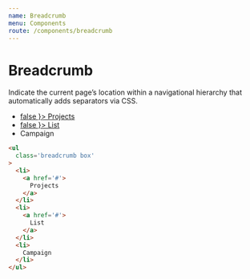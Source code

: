 ```yaml
---
name: Breadcrumb
menu: Components
route: /components/breadcrumb
---
```


# Breadcrumb

Indicate the current page’s location within a navigational hierarchy that automatically adds separators via CSS.

<ul
  class='breadcrumb box mb-3'
>
  <li>
    <a href='#' onClick={() => false }>
      Projects
    </a>
  </li>
  <li>
    <a href='#' onClick={() => false }>
      List
    </a>
  </li>
  <li>
    Campaign
  </li>
</ul>

```html
<ul
  class='breadcrumb box'
>
  <li>
    <a href='#'>
      Projects
    </a>
  </li>
  <li>
    <a href='#'>
      List
    </a>
  </li>
  <li>
    Campaign
  </li>
</ul>
```